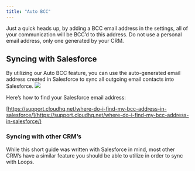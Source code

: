 ```yaml
---
title: "Auto BCC"
---
```


<Tip>
  Just a quick heads up, by adding a BCC email address in the settings, all of
  your communication will be BCC’d to this address. Do not use a personal email
  address, only one generated by your CRM.
</Tip>

## Syncing with Salesforce

By utilizing our Auto BCC feature, you can use the auto-generated email address created in Salesforce to sync all outgoing email contacts into Salesforce.
![](/images/salesforce.png)

Here’s how to find your Salesforce email address:

[https://support.cloudhq.net/where-do-i-find-my-bcc-address-in-salesforce/](https://support.cloudhq.net/where-do-i-find-my-bcc-address-in-salesforce/)

### Syncing with other CRM’s

While this short guide was written with Salesforce in mind, most other CRM’s have a similar feature you should be able to utilize in order to sync with Loops.
